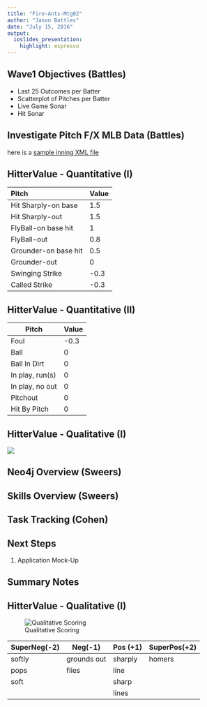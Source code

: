 ```yaml
---
title: "Fire-Ants-Mtg02"
author: "Jason Battles"
date: "July 15, 2016"
output: 
  ioslides_presentation: 
    highlight: espresso
---
```


## Wave1 Objectives (Battles)
- Last 25 Outcomes per Batter
- Scatterplot of Pitches per Batter
- Live Game Sonar
- Hit Sonar

## Investigate Pitch F/X MLB Data (Battles)

here is a [sample inning XML file](sample-data/gid_2015_09_05_texmlb_anamlb_1/inning/inning_all.xml)

## HitterValue - Quantitative (I)
Pitch               Value
--------            --------
Hit Sharply-on base 1.5
Hit Sharply-out     1.5
FlyBall-on base hit 1
FlyBall-out         0.8
Grounder-on base hit0.5
Grounder-out        0
Swinging Strike     -0.3
Called Strike       -0.3

## HitterValue - Quantitative (II)
Pitch           Value 
-----           -----
Foul            -0.3
Ball            0
Ball In Dirt    0
In play, run(s) 0
In play, no out 0   
Pitchout        0
Hit By Pitch    0

## HitterValue - Qualitative (I)
![](images/HitterVal-QualitativeScoring.jpg)
                                
## Neo4j Overview (Sweers)

## Skills Overview (Sweers)

## Task Tracking (Cohen)


## Next Steps
1. Application Mock-Up

## Summary Notes

## HitterValue - Qualitative (I)
![Qualitative Scoring](images/HitterVal-QualitativeScoring.jpg)

SuperNeg(-2)    Neg(-1)         Pos (+1)    SuperPos(+2)
--------        ---             -----       ------- 
softly          grounds out     sharply     homers
pops            flies           line
soft                            sharp
                                lines
                                
